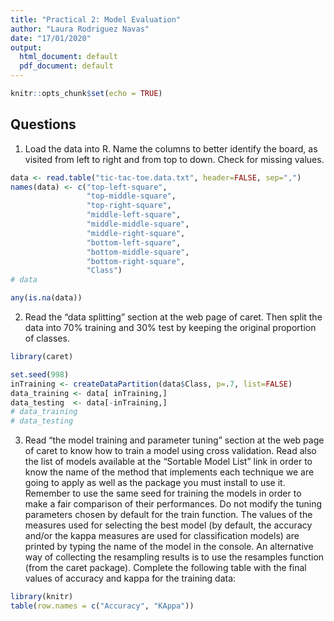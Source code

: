 ```yaml
---
title: "Practical 2: Model Evaluation"
author: "Laura Rodriguez Navas"
date: "17/01/2020"
output:
  html_document: default
  pdf_document: default
---
```


```r
knitr::opts_chunk$set(echo = TRUE)
```

## Questions

1. Load the data into R. Name the columns to better identify the board, as visited from left to right and from top to down. Check for missing values.

```r
data <- read.table("tic-tac-toe.data.txt", header=FALSE, sep=",")
names(data) <- c("top-left-square", 
                 "top-middle-square", 
                 "top-right-square",
                 "middle-left-square", 
                 "middle-middle-square", 
                 "middle-right-square", 
                 "bottom-left-square", 
                 "bottom-middle-square", 
                 "bottom-right-square", 
                 "Class")
# data
```

```r
any(is.na(data))
```


2. Read the "data splitting" section at the web page of caret. Then split the data into 70% training and 30% test by keeping the original proportion of classes.

```r
library(caret)
```

```r
set.seed(998)
inTraining <- createDataPartition(data$Class, p=.7, list=FALSE)
data_training <- data[ inTraining,]
data_testing  <- data[-inTraining,]
# data_training
# data_testing
```

3. Read "the model training and parameter tuning" section at the web page of caret to know how to train a model using cross validation. Read also the list of models available at the "Sortable Model List" link in order to know the name of the method that implements each technique we are going to apply as well as the package you must install to use it. Remember to use the same seed for training the models in order to make a fair comparison of their performances. Do not modify the tuning parameters chosen by default for the train function. The values of the measures used for selecting the best model (by default, the accuracy and/or the kappa measures are used for classification models) are printed by typing the name of the model in the console. An alternative way of collecting the resampling results is to use the resamples function (from the caret package). Complete the following table with the final values of accuracy and kappa for the training data:

```r
library(knitr)
table(row.names = c("Accuracy", "KAppa"))
```

